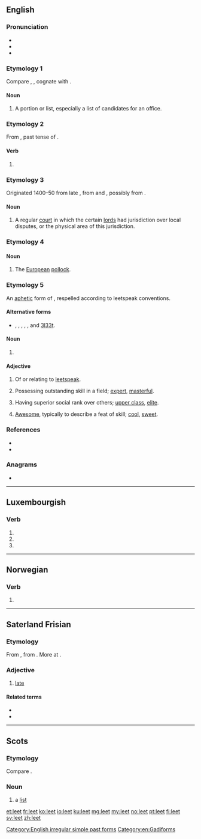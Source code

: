 ==English==
{{wikipedia}}

===Pronunciation===
* {{IPA|/liːt/|lang=en}}
* {{rhymes|iːt|lang=en}}
* {{audio|en-us-leet.ogg|Audio (US)|lang=en}}

===Etymology 1===
Compare {{etyl|ang|en}} {{m|ang|hlēte}}, {{m|ang|*hlīete||share, lot}}, cognate with {{etyl|non|-}} {{m|non|hleyti||share, portion}}.

====Noun====
{{en-noun}}

# {{label|en|Scotland}} A portion or list, especially a list of candidates for an office.

===Etymology 2===
From {{etyl|ang|en}} {{m|ang|lēt}}, past tense of {{m|ang|lǣtan||to let}}.

====Verb====
{{head|en|verb form}}

# {{label|en|obsolete}} {{en-simple past of|let}}

===Etymology 3===
Originated 1400–50 from late {{etyl|enm|en}} {{m|enm|lete||[[meeting]]}}, from {{etyl|xno|en}} {{m|fro|lete}} and {{etyl|ML.|en}} {{m|la|leta}}, possibly from {{etyl|ang|en}} {{m|ang|gelǣte||[[crossroads]]}}.

====Noun====
{{en-noun}}

# {{label|en|British|obsolete}} A regular [[court]] in which the certain [[lord]]s had jurisdiction over local disputes, or the physical area of this jurisdiction.

===Etymology 4===
{{rfe|Etymology uncertain|lang=en}}

====Noun====
{{en-noun}}

# The [[European]] [[pollock]].

===Etymology 5===
An [[aphetic]] form of {{m|en|elite}}, respelled according to leetspeak conventions.

====Alternative forms====
* {{l|en|1337}}, {{l|en|eleet}}, {{l|en|el337}}, {{l|en|l33t}}, {{l|en|31337}}, and [[3l33t]].

====Noun====
{{en-noun}}

# {{label|en|Internet slang}} {{abbreviation of|leetspeak|lang=en}}

====Adjective====
{{en-adj}}

# Of or relating to [[leetspeak]].
# {{label|en|slang}} Possessing outstanding skill in a field; [[expert]], [[masterful]].
# {{label|en|slang}} Having superior social rank over others; [[upper class]], [[elite]].
# {{label|en|slang}} [[awesome|Awesome]], typically to describe a feat of skill; [[cool]], [[sweet]].

===References===
* {{R:Dictionary.com|leet}}
* {{R:Webster 1996|leet}}

===Anagrams===
* {{l|en|tele}}

[[Category:English irregular simple past forms]]
[[Category:en:Gadiforms]]

----

==Luxembourgish==

===Verb===
{{head|lb|verb form}}

# {{inflection of|leeën||3|s|pres|indc|lang=lb}}
# {{inflection of|leeën||2|p|pres|indc|lang=lb}}
# {{inflection of|leeën||2|p|impr|lang=lb}}

----

==Norwegian==

===Verb===
{{head|no|verb form}}

# {{form of|Past tense and past participle|lee|lang=no}}

----

==Saterland Frisian==

===Etymology===
From {{etyl|ofs|stq}} {{m|ofs|let}}, from {{etyl|gem-pro|stq}} {{m|gem-pro|*lataz}}. More at {{l|en|late}}.

===Adjective===
{{head|stq|adjective}}

# [[late]]

====Related terms====
* {{l|stq|lääst}}
* {{l|stq|leeter}}

----

==Scots==

===Etymology===
Compare {{etyl|ang|sco}} {{m|ang|hlēte||[[share]], [[lot]]}}.

===Noun===
{{sco-noun}}

# a [[list]]

[[et:leet]]
[[fr:leet]]
[[ko:leet]]
[[io:leet]]
[[ku:leet]]
[[mg:leet]]
[[my:leet]]
[[no:leet]]
[[pt:leet]]
[[fi:leet]]
[[sv:leet]]
[[zh:leet]]